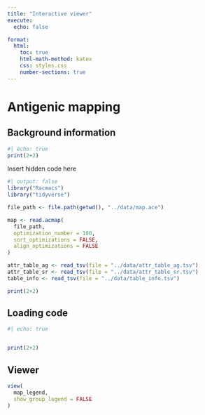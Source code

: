 ```yaml
---
title: "Interactive viewer"
execute:
  echo: false

format:
  html:
    toc: true
    html-math-method: katex
    css: styles.css
    number-sections: true
---
```


# Antigenic mapping

## Background information

```r
#| echo: true
print(2+2)
```

Insert hidden code here

```r
#| output: false 
library("Racmacs")
library("tidyverse")

file_path <- file.path(getwd(), "../data/map.ace")

map <- read.acmap(
  file_path,
  optimization_number = 100,
  sort_optimizations = FALSE,
  align_optimizations = FALSE
)

attr_table_ag <- read_tsv(file = "../data/attr_table_ag.tsv")
attr_table_sr <- read_tsv(file = "../data/attr_table_sr.tsv")
table_info <- read_tsv(file = "../data/table_info.tsv")

print(2+2)
```

## Loading code

```r
#| echo: true


print(2+2)
```

## Viewer

```r


view(
  map_legend,
  show_group_legend = FALSE
)

```
